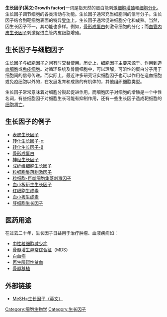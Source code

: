 '''生长因子(英文:Growth factor)'''一词是指天然的蛋白能刺激[[细胞增殖|细胞增殖]]和[[细胞分化|细胞分化]]。生长因子调节细胞的各类活动与功能。生长因子通常充当细胞间的信号分子。生长因子结合到靶细胞表面的特异[[受體_(生物化學)|受体]]上。生长因子通常促进细胞分化和成熟。当然，因生长因子不一，其功能也多样。例如，[[骨形成蛋白|骨形成蛋白]]刺激骨细胞的分化；而[[血管内皮生长因子|血管内皮生长因子]]刺激促进血管内皮细胞增殖。

== 生长因子与细胞因子 ==
生长因子与[[细胞因子|细胞因子]]之间有时交替使用。历史上，细胞因子主要来源于、作用到[[造血细胞|造血细胞]]或[[免疫细胞|免疫细胞]]。对循环系统及骨髓细胞中，可以理解，可溶性的蛋白分子用于细胞间的信号传递。而实际上，最近许多研究证实细胞因子也可以作用在造血细胞或免疫细胞以外的，在发展发育和成熟的有机体的，其他组织细胞类型。

生长因子常常意味着对细胞分裂起促进作用，而细胞因子对细胞的增殖是一个中性名词，有些细胞因子对细胞生长可能有抑制作用，还有一些生长因子造成靶细胞的[[细胞凋亡|细胞凋亡]]。

== 生长因子的例子 ==
* [[表皮生长因子|表皮生长因子]]
* [[转化生长因子-α|转化生长因子-α]]
* [[转化生长因子-β|转化生长因子-β]]
* [[骨形成蛋白|骨形成蛋白]]
* [[神经生长因子|神经生长因子]]
* [[成纤维细胞生长因子|成纤维细胞生长因子]]
* [[粒细胞集落刺激因子|粒细胞集落刺激因子]]
* [[粒细胞-巨噬细胞集落刺激因子|粒细胞-巨噬细胞集落刺激因子]]
* [[血小板衍生生长因子|血小板衍生生长因子]]
* [[红细胞生成素|红细胞生成素]]
* [[血小板生成素|血小板生成素]]
* [[肝细胞生长因子|肝细胞生长因子]]

== 医药用途 ==
在过去二十年，生长因子日益用于治疗肿瘤、血液疾病如：
* [[中性粒细胞减少症|中性粒细胞减少症]]
* [[骨髓增生异常综合征|骨髓增生异常综合征]]（MDS）
* [[白血病|白血病]]
* [[再生障碍性贫血|再生障碍性贫血]]
* [[骨髓移植|骨髓移植]]

== 外部链接 ==
* [http://www.nlm.nih.gov/cgi/mesh/2007/MB_cgi?mode=&term=Growth+Factors MeSH=生长因子（英文）] {{Wayback|url=http://www.nlm.nih.gov/cgi/mesh/2007/MB_cgi?mode=&term=Growth+Factors |date=20160310064936 }}

{{生长因子}}

{{Authority control}}
[[Category:细胞生物学|Category:细胞生物学]]
[[Category:生长因子|Category:生长因子]]
